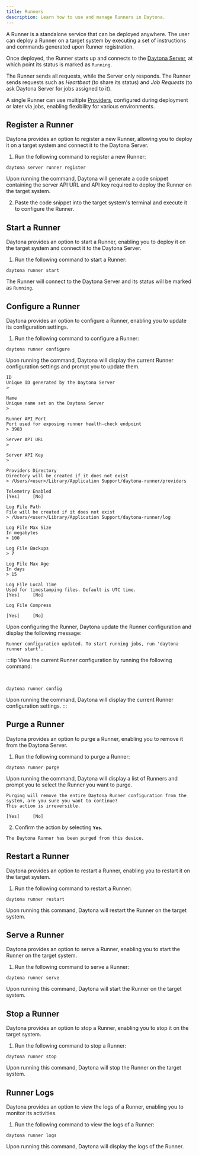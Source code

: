 ```yaml
---
title: Runners
description: Learn how to use and manage Runners in Daytona.
---
```


A Runner is a standalone service that can be deployed anywhere. The user can deploy a Runner on a target system by executing a set of instructions and commands generated upon Runner registration.

Once deployed, the Runner starts up and connects to the [Daytona Server](/docs/usage/server), at which point its status is marked as `Running`.

The Runner sends all requests, while the Server only responds. The Runner sends requests such as _Heartbeat_ (to share its status) and _Job Requests_ (to ask Daytona Server for jobs assigned to it).

A single Runner can use multiple [Providers](/docs/configuration/providers), configured during deployment or later via jobs, enabling flexibility for various environments.

## Register a Runner

Daytona provides an option to register a new Runner, allowing you to deploy it on a target system and connect it to the Daytona Server.

1. Run the following command to register a new Runner:

```shell
daytona server runner register
```

Upon running the command, Daytona will generate a code snippet containing the server API URL and API key required to deploy the Runner on the target system.

2. Paste the code snippet into the target system's terminal and execute it to configure the Runner.

## Start a Runner

Daytona provides an option to start a Runner, enabling you to deploy it on the target system and connect it to the Daytona Server.

1. Run the following command to start a Runner:

```shell
daytona runner start
```

The Runner will connect to the Daytona Server and its status will be marked as `Running`.

## Configure a Runner

Daytona provides an option to configure a Runner, enabling you to update its configuration settings.

1. Run the following command to configure a Runner:

```shell
daytona runner configure
```

Upon running the command, Daytona will display the current Runner configuration settings and prompt you to update them.

```text
ID
Unique ID generated by the Daytona Server
>

Name
Unique name set on the Daytona Server
>

Runner API Port
Port used for exposing runner health-check endpoint
> 3983

Server API URL
>

Server API Key
>

Providers Directory
Directory will be created if it does not exist
> /Users/<user>/Library/Application Support/daytona-runner/providers

Telemetry Enabled
[Yes]     [No]

Log File Path
File will be created if it does not exist
> /Users/<user>/Library/Application Support/daytona-runner/log

Log File Max Size
In megabytes
> 100

Log File Backups
> 7

Log File Max Age
In days
> 15

Log File Local Time
Used for timestamping files. Default is UTC time.
[Yes]     [No]

Log File Compress

[Yes]     [No]
```

Upon configuring the Runner, Daytona update the Runner configuration and display the following message:

```text
Runner configuration updated. To start running jobs, run 'daytona runner start'.
```

:::tip
View the current Runner configuration by running the following command:

<br />

```shell
daytona runner config
```

Upon running the command, Daytona will display the current Runner configuration settings.
:::

## Purge a Runner

Daytona provides an option to purge a Runner, enabling you to remove it from the Daytona Server.

1. Run the following command to purge a Runner:

```shell
daytona runner purge
```

Upon running the command, Daytona will display a list of Runners and prompt you to select the Runner you want to purge.

```text
Purging will remove the entire Daytona Runner configuration from the system, are you sure you want to continue?
This action is irreversible.

[Yes]     [No]
```

2. Confirm the action by selecting **`Yes`**.

```text
The Daytona Runner has been purged from this device.
```

## Restart a Runner

Daytona provides an option to restart a Runner, enabling you to restart it on the target system.

1. Run the following command to restart a Runner:

```shell
daytona runner restart
```

Upon running this command, Daytona will restart the Runner on the target system.

## Serve a Runner

Daytona provides an option to serve a Runner, enabling you to start the Runner on the target system.

1. Run the following command to serve a Runner:

```shell
daytona runner serve
```

Upon running this command, Daytona will start the Runner on the target system.

## Stop a Runner

Daytona provides an option to stop a Runner, enabling you to stop it on the target system.

1. Run the following command to stop a Runner:

```shell
daytona runner stop
```

Upon running this command, Daytona will stop the Runner on the target system.

## Runner Logs

Daytona provides an option to view the logs of a Runner, enabling you to monitor its activities.

1. Run the following command to view the logs of a Runner:

```shell
daytona runner logs
```

Upon running this command, Daytona will display the logs of the Runner.
